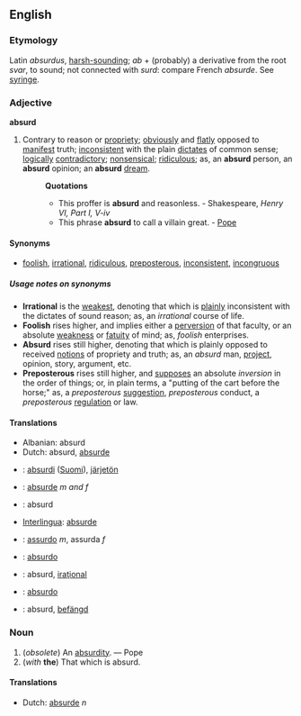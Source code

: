 ==English==
===Etymology===
Latin ''absurdus'', [[harsh-sounding]]; ''ab'' + (probably) a derivative from the root ''svar'', to sound; not connected with ''surd'': compare French ''absurde''.  See [[syringe]].

===Adjective===
'''absurd'''

#Contrary to reason or [[propriety]]; [[obviously]] and [[flatly]] opposed to [[manifest]] truth; [[inconsistent]] with the plain [[dictates]] of common sense; [[logically]] [[contradictory]]; [[nonsensical]]; [[ridiculous]]; as, an '''absurd''' person, an '''absurd''' opinion; an '''absurd''' [[dream]].
#:'''Quotations'''
#:*This proffer is '''absurd''' and reasonless. - Shakespeare, ''Henry VI, Part I, V-iv''
#:*This phrase '''absurd''' to call a villain great. - [[Pope]]

====Synonyms====
*[[foolish]], [[irrational]], [[ridiculous]], [[preposterous]], [[inconsistent]], [[incongruous]]

=====Usage notes on synonyms=====
*'''Irrational''' is the [[weakest]], denoting that which is [[plainly]] inconsistent with the dictates of sound reason; as, an ''irrational'' course of life. 
*'''Foolish''' rises higher, and implies either a [[perversion]] of that faculty, or an absolute [[weakness]] or [[fatuity]] of mind; as, ''foolish'' enterprises. 
*'''Absurd''' rises still higher, denoting that which is plainly opposed to received [[notions]] of propriety and truth; as, an ''absurd'' man, [[project]], opinion, story, argument, etc. 
*'''Preposterous''' rises still higher, and [[supposes]] an absolute ''inversion'' in the order of things; or, in plain terms, a "putting of the cart before the horse;" as, a ''preposterous'' [[suggestion]], ''preposterous'' conduct, a ''preposterous'' [[regulation]] or law.

====Translations====
*Albanian: absurd
*Dutch: absurd, [[absurde]]
*{{fi}}: [[absurdi]] ([[:fi:absurdi|Suomi]]), [[järjetön]]
*{{fr}}: [[absurde]] ''m and f''
*{{de}}: absurd
*[[Interlingua]]: [[absurde]]
*{{it}}: [[assurdo]] ''m'', assurda ''f''
*{{pt}}: [[absurdo]]
*{{ro}}: absurd, [[iraţional]]
*{{es}}: [[absurdo]]
*{{sv}}: absurd, [[befängd]]

===Noun===
#(''obsolete'') An [[absurdity]]. &mdash; Pope
#(''with'' '''the''') That which is absurd.

====Translations====
*Dutch: [[absurde]] ''n''
